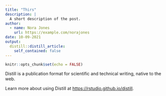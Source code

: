 ```yaml
---
title: "Thirs"
description: |
  A short description of the post.
author:
  - name: Nora Jones
    url: https://example.com/norajones
date: 10-09-2021
output:
  distill::distill_article:
    self_contained: false
---
```



```r
knitr::opts_chunk$set(echo = FALSE)
```

Distill is a publication format for scientific and technical writing, native to the web.

Learn more about using Distill at <https://rstudio.github.io/distill>.


